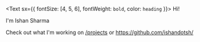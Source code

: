 <Text sx={{ fontSize: [4, 5, 6], fontWeight: `bold`, color: `heading` }}>
  Hi!
</Text>

I'm Ishan Sharma

Check out what I'm working on [/projects](/projects) or https://github.com/ishandotsh/
